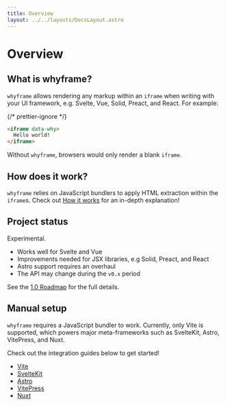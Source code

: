 ```yaml
---
title: Overview
layout: ../../layouts/DocsLayout.astro
---
```



# Overview

## What is whyframe?

`whyframe` allows rendering any markup within an `iframe` when writing with your UI framework, e.g. Svelte, Vue, Solid, Preact, and React. For example:

{/* prettier-ignore */}
```html
<iframe data-why>
  Hello world!
</iframe>
```

<HelloWorldDemo />

Without `whyframe`, browsers would only render a blank `iframe`.

## How does it work?

`whyframe` relies on JavaScript bundlers to apply HTML extraction within the `iframe`s. Check out [How it works](/docs/how-it-works) for an in-depth explanation!

## Project status

Experimental.

- Works well for Svelte and Vue
- Improvements needed for JSX libraries, e.g Solid, Preact, and React
- Astro support requires an overhaul
- The API may change during the `v0.x` period

See the [1.0 Roadmap](https://github.com/bluwy/whyframe/discussions/1) for the full details.

## Manual setup

`whyframe` requires a JavaScript bundler to work. Currently, only Vite is supported, which powers major meta-frameworks such as SvelteKit, Astro, VitePress, and Nuxt.

Check out the integration guides below to get started!

- [Vite](/docs/integrations/vite)
- [SvelteKit](/docs/integrations/sveltekit)
- [Astro](/docs/integrations/astro)
- [VitePress](/docs/integrations/vitepress)
- [Nuxt](/docs/integrations/nuxt)

